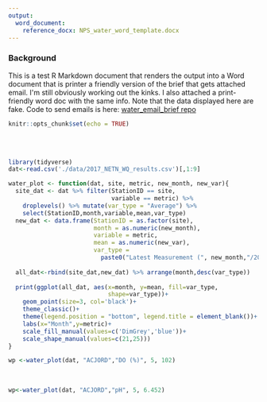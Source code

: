 ```yaml
---
output: 
  word_document:
    reference_docx: NPS_water_word_template.docx
---
```


### Background 
This is a test R Markdown document that renders the output into a Word document that is printer a friendly version of the brief that gets attached email. I\'m still obviously working out the kinks. I also attached a print-friendly word doc with the same info. Note that the data displayed here are fake. Code to send emails is here: [water_email_brief repo](https://github.com/KateMMiller/water_email_brief/)

```r
knitr::opts_chunk$set(echo = TRUE)
```
<br>
<br>
```r
library(tidyverse)
dat<-read.csv('./data/2017_NETN_WQ_results.csv')[,1:9]

water_plot <- function(dat, site, metric, new_month, new_var){
  site_dat <- dat %>% filter(StationID == site, 
                             variable == metric) %>% 
    droplevels() %>% mutate(var_type = "Average") %>% 
    select(StationID,month,variable,mean,var_type)
  new_dat <- data.frame(StationID = as.factor(site),
                        month = as.numeric(new_month),
                        variable = metric,
                        mean = as.numeric(new_var),
                        var_type = 
                          paste0("Latest Measurement (", new_month,"/2019)" ))
  
  all_dat<-rbind(site_dat,new_dat) %>% arrange(month,desc(var_type))
  
  print(ggplot(all_dat, aes(x=month, y=mean, fill=var_type,
                            shape=var_type))+
    geom_point(size=3, col='black')+
    theme_classic()+
    theme(legend.position = "bottom", legend.title = element_blank())+
    labs(x="Month",y=metric)+
    scale_fill_manual(values=c('DimGrey','blue'))+
    scale_shape_manual(values=c(21,25)))
}
```

```r
wp <-water_plot(dat, "ACJORD","DO (%)", 5, 102)

```

<br>

```r
wp<-water_plot(dat, "ACJORD","pH", 5, 6.452)

```


